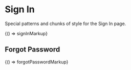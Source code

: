 
<Meta title="Legacy/Areas/Sign In" />

# Sign In

Special patterns and chunks of style for the Sign In page.

<Preview>
  <Story name="Sign In" height="300px">
    {() => signInMarkup}
  </Story>
</Preview>

## Forgot Password

<Preview>
  <Story name="Forgot Password" height="300px">
    {() => forgotPasswordMarkup}
  </Story>
</Preview>
